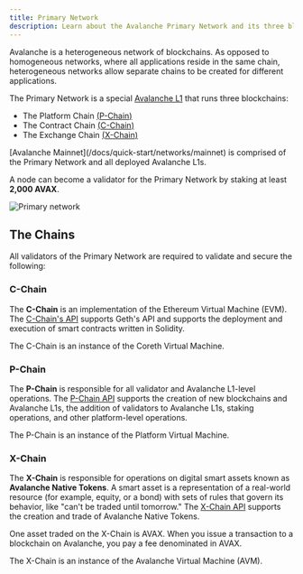 ```yaml
---
title: Primary Network
description: Learn about the Avalanche Primary Network and its three blockchains.
---
```



<GlossaryTerm>Avalanche</GlossaryTerm> is a heterogeneous network of <GlossaryTerm>blockchain</GlossaryTerm>s. As opposed to homogeneous networks, where all applications reside in the same chain, heterogeneous networks allow separate chains to be created for different applications.

The <GlossaryTerm>Primary Network</GlossaryTerm> is a special [<GlossaryTerm>Avalanche L1</GlossaryTerm>](/docs/quick-start/avalanche-l1s) that runs three blockchains:

- The <GlossaryTerm>Platform Chain</GlossaryTerm> [(<GlossaryTerm>P-Chain</GlossaryTerm>)](/docs/quick-start/primary-network#p-chain)
- The <GlossaryTerm>Contract Chain</GlossaryTerm> [(<GlossaryTerm>C-Chain</GlossaryTerm>)](/docs/quick-start/primary-network#c-chain)
- The <GlossaryTerm>Exchange Chain</GlossaryTerm> [(<GlossaryTerm>X-Chain</GlossaryTerm>)](/docs/quick-start/primary-network#x-chain)

<Callout title="Note">
[Avalanche Mainnet](/docs/quick-start/networks/mainnet) is comprised of the Primary Network and all deployed Avalanche L1s.
</Callout>

A <GlossaryTerm>node</GlossaryTerm> can become a <GlossaryTerm>validator</GlossaryTerm> for the Primary Network by <GlossaryTerm>staking</GlossaryTerm> at least **2,000 AVAX**.

![Primary network](/images/primary-network1.png)

## The Chains

All validators of the Primary Network are required to validate and secure the following:

### C-Chain

The **C-Chain** is an implementation of the <GlossaryTerm>Ethereum</GlossaryTerm> <GlossaryTerm>Virtual Machine</GlossaryTerm> (EVM). The [C-Chain's API](/docs/api-reference/c-chain/api) supports Geth's API and supports the deployment and execution of <GlossaryTerm>smart contract</GlossaryTerm>s written in Solidity.

The C-Chain is an instance of the <GlossaryTerm>Coreth</GlossaryTerm> Virtual Machine.

### P-Chain

The **P-Chain** is responsible for all validator and Avalanche L1-level operations. The [P-Chain API](/docs/api-reference/p-chain/api) supports the creation of new blockchains and Avalanche L1s, the addition of validators to Avalanche L1s, staking operations, and other platform-level operations.

The P-Chain is an instance of the <GlossaryTerm>Platform Virtual Machine</GlossaryTerm>.

### X-Chain

The **X-Chain** is responsible for operations on digital smart assets known as **Avalanche Native <GlossaryTerm>Token</GlossaryTerm>s**. A smart asset is a representation of a real-world resource (for example, equity, or a bond) with sets of rules that govern its behavior, like "can't be traded until tomorrow." The [X-Chain API](/docs/api-reference/x-chain/api) supports the creation and trade of Avalanche Native Tokens.

One asset traded on the X-Chain is AVAX. When you issue a transaction to a blockchain on Avalanche, you pay a fee denominated in AVAX.

The X-Chain is an instance of the <GlossaryTerm>Avalanche Virtual Machine</GlossaryTerm> (AVM).
